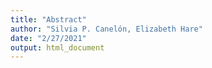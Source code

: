 ```yaml
---
title: "Abstract"
author: "Silvia P. Canelón, Elizabeth Hare"
date: "2/27/2021"
output: html_document
---
```






